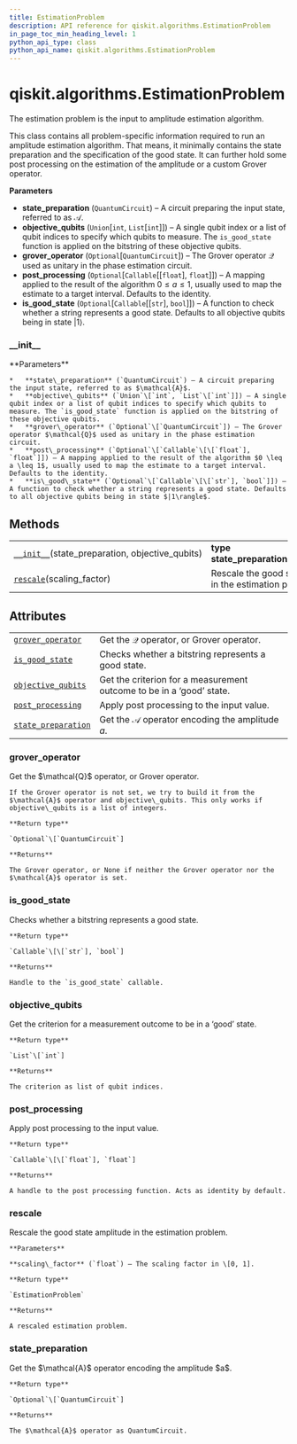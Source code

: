 ```yaml
---
title: EstimationProblem
description: API reference for qiskit.algorithms.EstimationProblem
in_page_toc_min_heading_level: 1
python_api_type: class
python_api_name: qiskit.algorithms.EstimationProblem
---
```


# qiskit.algorithms.EstimationProblem

<Class id="qiskit.algorithms.EstimationProblem" isDedicatedPage={true} github="https://github.com/qiskit/qiskit/tree/stable/0.17/qiskit/algorithms/amplitude_estimators/estimation_problem.py" signature="EstimationProblem(state_preparation, objective_qubits, grover_operator=None, post_processing=None, is_good_state=None)" modifiers="class">
  The estimation problem is the input to amplitude estimation algorithm.

  This class contains all problem-specific information required to run an amplitude estimation algorithm. That means, it minimally contains the state preparation and the specification of the good state. It can further hold some post processing on the estimation of the amplitude or a custom Grover operator.

  **Parameters**

  *   **state\_preparation** (`QuantumCircuit`) – A circuit preparing the input state, referred to as $\mathcal{A}$.
  *   **objective\_qubits** (`Union`\[`int`, `List`\[`int`]]) – A single qubit index or a list of qubit indices to specify which qubits to measure. The `is_good_state` function is applied on the bitstring of these objective qubits.
  *   **grover\_operator** (`Optional`\[`QuantumCircuit`]) – The Grover operator $\mathcal{Q}$ used as unitary in the phase estimation circuit.
  *   **post\_processing** (`Optional`\[`Callable`\[\[`float`], `float`]]) – A mapping applied to the result of the algorithm $0 \leq a \leq 1$, usually used to map the estimate to a target interval. Defaults to the identity.
  *   **is\_good\_state** (`Optional`\[`Callable`\[\[`str`], `bool`]]) – A function to check whether a string represents a good state. Defaults to all objective qubits being in state $|1\rangle$.

  ### \_\_init\_\_

  <Function id="qiskit.algorithms.EstimationProblem.__init__" signature="__init__(state_preparation, objective_qubits, grover_operator=None, post_processing=None, is_good_state=None)">
    **Parameters**

    *   **state\_preparation** (`QuantumCircuit`) – A circuit preparing the input state, referred to as $\mathcal{A}$.
    *   **objective\_qubits** (`Union`\[`int`, `List`\[`int`]]) – A single qubit index or a list of qubit indices to specify which qubits to measure. The `is_good_state` function is applied on the bitstring of these objective qubits.
    *   **grover\_operator** (`Optional`\[`QuantumCircuit`]) – The Grover operator $\mathcal{Q}$ used as unitary in the phase estimation circuit.
    *   **post\_processing** (`Optional`\[`Callable`\[\[`float`], `float`]]) – A mapping applied to the result of the algorithm $0 \leq a \leq 1$, usually used to map the estimate to a target interval. Defaults to the identity.
    *   **is\_good\_state** (`Optional`\[`Callable`\[\[`str`], `bool`]]) – A function to check whether a string represents a good state. Defaults to all objective qubits being in state $|1\rangle$.
  </Function>

  ## Methods

  |                                                                                                                                                   |                                                             |
  | ------------------------------------------------------------------------------------------------------------------------------------------------- | ----------------------------------------------------------- |
  | [`__init__`](#qiskit.algorithms.EstimationProblem.__init__ "qiskit.algorithms.EstimationProblem.__init__")(state\_preparation, objective\_qubits) | **type state\_preparation**`QuantumCircuit`                 |
  | [`rescale`](#qiskit.algorithms.EstimationProblem.rescale "qiskit.algorithms.EstimationProblem.rescale")(scaling\_factor)                          | Rescale the good state amplitude in the estimation problem. |

  ## Attributes

  |                                                                                                                                       |                                                                      |
  | ------------------------------------------------------------------------------------------------------------------------------------- | -------------------------------------------------------------------- |
  | [`grover_operator`](#qiskit.algorithms.EstimationProblem.grover_operator "qiskit.algorithms.EstimationProblem.grover_operator")       | Get the $\mathcal{Q}$ operator, or Grover operator.                  |
  | [`is_good_state`](#qiskit.algorithms.EstimationProblem.is_good_state "qiskit.algorithms.EstimationProblem.is_good_state")             | Checks whether a bitstring represents a good state.                  |
  | [`objective_qubits`](#qiskit.algorithms.EstimationProblem.objective_qubits "qiskit.algorithms.EstimationProblem.objective_qubits")    | Get the criterion for a measurement outcome to be in a ‘good’ state. |
  | [`post_processing`](#qiskit.algorithms.EstimationProblem.post_processing "qiskit.algorithms.EstimationProblem.post_processing")       | Apply post processing to the input value.                            |
  | [`state_preparation`](#qiskit.algorithms.EstimationProblem.state_preparation "qiskit.algorithms.EstimationProblem.state_preparation") | Get the $\mathcal{A}$ operator encoding the amplitude $a$.           |

  ### grover\_operator

  <Attribute id="qiskit.algorithms.EstimationProblem.grover_operator">
    Get the $\mathcal{Q}$ operator, or Grover operator.

    If the Grover operator is not set, we try to build it from the $\mathcal{A}$ operator and objective\_qubits. This only works if objective\_qubits is a list of integers.

    **Return type**

    `Optional`\[`QuantumCircuit`]

    **Returns**

    The Grover operator, or None if neither the Grover operator nor the $\mathcal{A}$ operator is set.
  </Attribute>

  ### is\_good\_state

  <Attribute id="qiskit.algorithms.EstimationProblem.is_good_state">
    Checks whether a bitstring represents a good state.

    **Return type**

    `Callable`\[\[`str`], `bool`]

    **Returns**

    Handle to the `is_good_state` callable.
  </Attribute>

  ### objective\_qubits

  <Attribute id="qiskit.algorithms.EstimationProblem.objective_qubits">
    Get the criterion for a measurement outcome to be in a ‘good’ state.

    **Return type**

    `List`\[`int`]

    **Returns**

    The criterion as list of qubit indices.
  </Attribute>

  ### post\_processing

  <Attribute id="qiskit.algorithms.EstimationProblem.post_processing">
    Apply post processing to the input value.

    **Return type**

    `Callable`\[\[`float`], `float`]

    **Returns**

    A handle to the post processing function. Acts as identity by default.
  </Attribute>

  ### rescale

  <Function id="qiskit.algorithms.EstimationProblem.rescale" signature="rescale(scaling_factor)">
    Rescale the good state amplitude in the estimation problem.

    **Parameters**

    **scaling\_factor** (`float`) – The scaling factor in \[0, 1].

    **Return type**

    `EstimationProblem`

    **Returns**

    A rescaled estimation problem.
  </Function>

  ### state\_preparation

  <Attribute id="qiskit.algorithms.EstimationProblem.state_preparation">
    Get the $\mathcal{A}$ operator encoding the amplitude $a$.

    **Return type**

    `Optional`\[`QuantumCircuit`]

    **Returns**

    The $\mathcal{A}$ operator as QuantumCircuit.
  </Attribute>
</Class>

